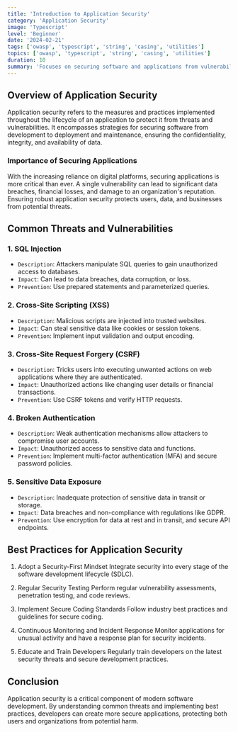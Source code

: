 ```yaml
---
title: 'Introduction to Application Security'
category: 'Application Security'
image: 'Typescript'
level: 'Beginner'
date: '2024-02-21'
tags: ['owasp', 'typescript', 'string', 'casing', 'utilities']
topics: ['owasp', 'typescript', 'string', 'casing', 'utilities']
duration: 10
summary: 'Focuses on securing software and applications from vulnerabilities.'
---
```


## Overview of Application Security

Application security refers to the measures and practices implemented throughout the lifecycle of an application to protect it from threats and vulnerabilities. It encompasses strategies for securing software from development to deployment and maintenance, ensuring the confidentiality, integrity, and availability of data.

### Importance of Securing Applications

With the increasing reliance on digital platforms, securing applications is more critical than ever. A single vulnerability can lead to significant data breaches, financial losses, and damage to an organization's reputation. Ensuring robust application security protects users, data, and businesses from potential threats.

## Common Threats and Vulnerabilities

### 1. SQL Injection

- `Description`: Attackers manipulate SQL queries to gain unauthorized access to databases.
- `Impact`: Can lead to data breaches, data corruption, or loss.
- `Prevention`: Use prepared statements and parameterized queries.

### 2. Cross-Site Scripting (XSS)

- `Description`: Malicious scripts are injected into trusted websites.
- `Impact`: Can steal sensitive data like cookies or session tokens.
- `Prevention`: Implement input validation and output encoding.

### 3. Cross-Site Request Forgery (CSRF)

- `Description`: Tricks users into executing unwanted actions on web applications where they are authenticated.
- `Impact`: Unauthorized actions like changing user details or financial transactions.
- `Prevention`: Use CSRF tokens and verify HTTP requests.

### 4. Broken Authentication

- `Description`: Weak authentication mechanisms allow attackers to compromise user accounts.
- `Impact`: Unauthorized access to sensitive data and functions.
- `Prevention`: Implement multi-factor authentication (MFA) and secure password policies.

### 5. Sensitive Data Exposure

- `Description`: Inadequate protection of sensitive data in transit or storage.
- `Impact`: Data breaches and non-compliance with regulations like GDPR.
- `Prevention`: Use encryption for data at rest and in transit, and secure API endpoints.

## Best Practices for Application Security

1. Adopt a Security-First Mindset
   Integrate security into every stage of the software development lifecycle (SDLC).

2. Regular Security Testing
   Perform regular vulnerability assessments, penetration testing, and code reviews.

3. Implement Secure Coding Standards
   Follow industry best practices and guidelines for secure coding.

4. Continuous Monitoring and Incident Response
   Monitor applications for unusual activity and have a response plan for security incidents.

5. Educate and Train Developers
   Regularly train developers on the latest security threats and secure development practices.

## Conclusion

Application security is a critical component of modern software development. By understanding common threats and implementing best practices, developers can create more secure applications, protecting both users and organizations from potential harm.
